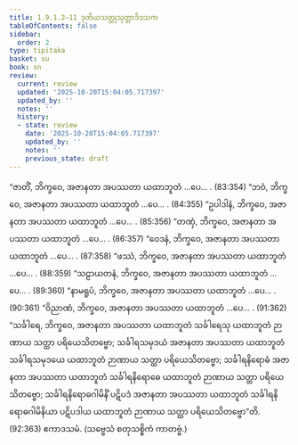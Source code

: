 ```yaml
---
title: 1.9.1.2–11 ဒုတိယသတ္ထုသုတ္တာဒိဒသက
tableOfContents: false
sidebar:
  order: 2
type: tipitaka
basket: su
book: sn
review:
  current: review
  updated: '2025-10-20T15:04:05.717397'
  updated_by: ''
  notes: ''
  history:
  - state: review
    date: '2025-10-20T15:04:05.717397'
    updated_by: ''
    notes: ''
    previous_state: draft
---
```



<DynamicBreadcrumb />


<ReviewStatus review={frontmatter.review} showDetails={true} />

<HypothesisAnnotation frontmatter={frontmatter} />

<Paragraph number="573" type="center" book="sn">
“ဇာတိံ, ဘိက္ခဝေ, အဇာနတာ အပဿတာ ယထာဘူတံ …ပေ… . (83:<Emphasis>354</Emphasis>)
</Paragraph>

<Paragraph number="574" type="center" book="sn">
“ဘဝံ, ဘိက္ခဝေ, အဇာနတာ အပဿတာ ယထာဘူတံ …ပေ… . (84:<Emphasis>355</Emphasis>)
</Paragraph>

<Paragraph number="575" type="center" book="sn">
“ဥပါဒါနံ, ဘိက္ခဝေ, အဇာနတာ အပဿတာ ယထာဘူတံ …ပေ… . (85:<Emphasis>356</Emphasis>)
</Paragraph>

<Paragraph number="576" type="center" book="sn">
“တဏှံ, ဘိက္ခဝေ, အဇာနတာ အပဿတာ ယထာဘူတံ …ပေ… . (86:<Emphasis>357</Emphasis>)
</Paragraph>

<Paragraph number="577" type="center" book="sn">
“ဝေဒနံ, ဘိက္ခဝေ, အဇာနတာ အပဿတာ ယထာဘူတံ …ပေ… . (87:<Emphasis>358</Emphasis>)
</Paragraph>

<Paragraph number="578" type="center" book="sn">
“ဖဿံ, ဘိက္ခဝေ, အဇာနတာ အပဿတာ ယထာဘူတံ …ပေ… . (88:<Emphasis>359</Emphasis>)
</Paragraph>

<Paragraph number="579" type="center" book="sn">
“သဠာယတနံ, ဘိက္ခဝေ, အဇာနတာ အပဿတာ ယထာဘူတံ …ပေ… . (89:<Emphasis>360</Emphasis>)
</Paragraph>

<Paragraph number="580" type="center" book="sn">
“နာမရူပံ, ဘိက္ခဝေ, အဇာနတာ အပဿတာ ယထာဘူတံ …ပေ… . (90:<Emphasis>361</Emphasis>)
</Paragraph>

<Paragraph number="581" type="center" book="sn">
“ဝိညာဏံ, ဘိက္ခဝေ, အဇာနတာ အပဿတာ ယထာဘူတံ …ပေ… . (91:<Emphasis>362</Emphasis>)
</Paragraph>

<Paragraph number="582" book="sn">
“သင်္ခါရေ, ဘိက္ခဝေ, အဇာနတာ အပဿတာ ယထာဘူတံ သင်္ခါရေသု ယထာဘူတံ ဉာဏာယ သတ္ထာ ပရိယေသိတဗ္ဗော; သင်္ခါရသမုဒယံ အဇာနတာ အပဿတာ ယထာဘူတံ သင်္ခါရသမုဒယေ ယထာဘူတံ ဉာဏာယ သတ္ထာ ပရိယေသိတဗ္ဗော; သင်္ခါရနိရောဓံ အဇာနတာ အပဿတာ ယထာဘူတံ သင်္ခါရနိရောဓေ ယထာဘူတံ ဉာဏာယ သတ္ထာ ပရိယေသိတဗ္ဗော; သင်္ခါရနိရောဓဂါမိနိံ ပဋိပဒံ အဇာနတာ အပဿတာ ယထာဘူတံ သင်္ခါရနိရောဓဂါမိနိယာ ပဋိပဒါယ ယထာဘူတံ ဉာဏာယ သတ္ထာ ပရိယေသိတဗ္ဗော”တိ. (92:<Emphasis>363</Emphasis>)

</Paragraph>

<Paragraph number="583" type="center" book="sn">
ဧကာဒသမံ.



</Paragraph>

<Paragraph number="584" type="center" book="sn">
(သဗ္ဗေသံ စတုသစ္စိကံ ကာတဗ္ဗံ.)
</Paragraph>